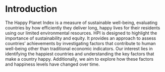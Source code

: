 # Introduction

The Happy Planet Index is a measure of sustainable well-being, evaluating countries by how efficiently they deliver long, happy lives for their residents using our limited environmental resources. HPI is designed to highlight the importance of sustainability and equity. It provides an approach to assess countries' achievements by investigating factors that contribute to human well-being other than traditional economic indicators. Our interest lies in identifying the happiest countries and understanding the key factors that make a country happy. Additionally, we aim to explore how these factors and happiness levels have changed over time.


